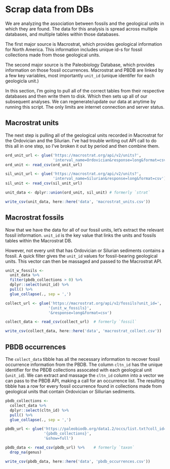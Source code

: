 # Scrap data from DBs

We are analyzing the association between fossils and the geological units in which they are found. The data for this analysis is spread across multiple databases, and multiple tables within those databases. 

The first major source is Macrostrat, which provides geological information for North America. This information includes unique id-s for fossil collections made from those geological units. 

The second major source is the Paleobiology Database, which provides information on those fossil occurrences. Macrostrat and PBDB are linked by a few key variables, most importantly `unit_id` (unique identifer for each geologicla unit.)

In this section, I'm going to pull all of the correct tables from their respective databases and then write them to disk. Which then sets up all of our subsequent analyses. We can regenerate/update our data at anytime by running this script. The only limits are internet connection and server status.



## Macrostrat units

The next step is pulling all of the geological units recorded in Macrostrat for the Ordovician and the Silurian. I've had trouble writing out API call to do this all in one step, so I've broken it out by period and then combine them.

```r

ord_unit_url <- glue('https://macrostrat.org/api/v2/units?',
                     'interval_name=Ordovician&response=long&format=csv')
ord_unit <- read_csv(ord_unit_url)

sil_unit_url <- glue('https://macrostrat.org/api/v2/units?',
                     'interval_name=Silurian&response=long&format=csv')
sil_unit <- read_csv(sil_unit_url)

unit_data <- dplyr::union(ord_unit, sil_unit) # formerly `strat`

write_csv(unit_data, here::here('data', 'macrostrat_units.csv'))

```


## Macrostrat fossils

Now that we have the data for all of our fossil units, let's extract the relevant fossil information. `unit_id` is the key value that links the units and fossils tables within the Macrostrat DB. 

However, not every unit that has Ordovician or Silurian sediments contains a fossil. A quick filter gives the `unit_id` values for fossil-bearing geological units. This vector can then be massaged and passed to the Macrostrat API.

```r

unit_w_fossils <- 
  unit_data %>%
  filter(pbdb_collections > 0) %>%
  dplyr::select(unit_id) %>%
  pull() %>%
  glue_collapse(., sep = ',')

collect_url <- glue('https://macrostrat.org/api/v2/fossils?unit_id=',
                   '{unit_w_fossils}',
                   '&response=long&format=csv')

collect_data <- read_csv(collect_url)  # formerly `fossil`

write_csv(collect_data, here::here('data', 'macrostrat_collect.csv'))

```


## PBDB occurrences

The `collect_data` tibble has all the necessary information to recover fossil occurrence information from the PBDB. The column `cltn_id` has the unique identifier for the PBDB collections assocated with each geological unit (`unit_id`). We can extract and massage the `cltn_id` column into a vector we can pass to the PBDB API, making a call for an occurrence list. The resulting tibble has a row for every fossil occurrence found in collections made from geological units that contain Ordovician or Siliurian sediments.

```r

pbdb_collections <- 
  collect_data %>%
  dplyr::select(cltn_id) %>%
  pull() %>%
  glue_collapse(., sep = ',')

pbdb_url <- glue('https://paleobiodb.org/data1.2/occs/list.txt?coll_id=',
                 '{pbdb_collections}',
                 '&show=full')

pbdb_data <- read_csv(pbdb_url) %>%    # formerly `taxon`
  drop_na(genus)

write_csv(pbdb_data, here::here('data', 'pbdb_occurrences.csv'))

```
